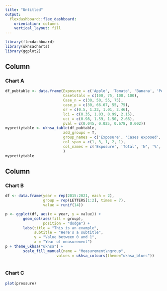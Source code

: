 ```yaml
---
title: "Untitled"
output: 
  flexdashboard::flex_dashboard:
    orientation: columns
    vertical_layout: fill
---
```


```r
library(flexdashboard)
library(ukhsacharts)
library(ggplot2)
```

Column {data-width=650}
-----------------------------------------------------------------------

### Chart A

```r
df_pubtable <- data.frame(Exposure = c('Apple', 'Tomato', 'Banana', 'Pear'),
                          Casetotals = c(100, 75, 100, 100),
                          Case_n = c(30, 50, 55, 75),
                          case_p = c(30, 66.67, 55, 75),
                          or = c(0.5, 1.23, 1.01, 2.46),
                          lci = c(0.35, 1.03, 0.99, 2.15),
                          uci = c(0.98, 1.59, 1.50, 2.66),
                          pval = c(0.045, 0.025, 0.678, 0.002))
myprettytable <- ukhsa_table(df_pubtable,
                          add_groups = T,
                          group_names = c('Exposure', 'Cases exposed', 'Odds ratio', 'Confidence (95%)', 'P value'),
                          col_span = c(1, 3, 1, 2, 1),
                          col_names = c('Exposure', 'Total', 'N', '%', 'Odds ratio', 'Lower', 'Upper', 'P value'),
                          )
myprettytable
```

Column {data-width=350}
-----------------------------------------------------------------------

### Chart B

```r
df <- data.frame(year = rep(2015:2021, each = 2),
                 group = rep(LETTERS[1:2], times = 7),
                 value = runif(14))

p <- ggplot(df, aes(x = year, y = value)) +
        geom_col(aes(fill = group),
                 position = "dodge") +
        labs(title = "This is an example",
             subtitle = "Here's a subtitle",
             y = "Value between 0 and 1",
             x = "Year of measurement")
p + theme_ukhsa("ukhsa") +
        scale_fill_manual(name = "Measurement\ngroup",
                       values = ukhsa_colours(theme="ukhsa_blues"))
  
```

### Chart C


```r
plot(pressure)
```


